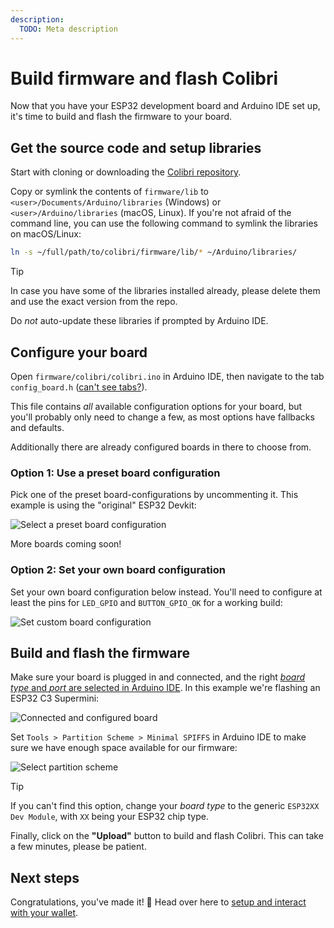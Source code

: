 ```yaml
---
description:
  TODO: Meta description
---
```



# Build firmware and flash Colibri

Now that you have your ESP32 development board and Arduino IDE set up, it's time to build and flash the firmware to your board.

## Get the source code and setup libraries

Start with cloning or downloading the [Colibri repository](https://github.com/xtools-at/colibri).

Copy or symlink the contents of `firmware/lib` to `<user>/Documents/Arduino/libraries` (Windows) or `<user>/Arduino/libraries` (macOS, Linux). If you're not afraid of the command line, you can use the following command to symlink the libraries on macOS/Linux:

```bash
ln -s ~/full/path/to/colibri/firmware/lib/* ~/Arduino/libraries/
```

> [!TIP]
>
> In case you have some of the libraries installed already, please delete them and use the exact version from the repo.
>
> Do _not_ auto-update these libraries if prompted by Arduino IDE.

## Configure your board

Open `firmware/colibri/colibri.ino` in Arduino IDE, then navigate to the tab `config_board.h` ([can't see tabs?](/build/setup-arduino-ide#TODO)).

This file contains _all_ available configuration options for your board, but you'll probably only need to change a few, as most options have fallbacks and defaults.

Additionally there are already configured boards in there to choose from.

### Option 1: Use a preset board configuration

Pick one of the preset board-configurations by uncommenting it. This example is using the "original" ESP32 Devkit:

![Select a preset board configuration](/assets/build/flash-select-board.png)

More boards coming soon!

### Option 2: Set your own board configuration

Set your own board configuration below instead. You'll need to configure at least the pins for `LED_GPIO` and `BUTTON_GPIO_OK` for a working build:

![Set custom board configuration](/assets/build/flash-configure-board.png)

## Build and flash the firmware

Make sure your board is plugged in and connected, and the right [_board type_ and _port_ are selected in Arduino IDE](/build/setup-arduino-ide#TODO). In this example we're flashing an ESP32 C3 Supermini:

![Connected and configured board](/assets/build/flash-board-and-port.png)

Set `Tools > Partition Scheme > Minimal SPIFFS` in Arduino IDE to make sure we have enough space available for our firmware:

![Select partition scheme](/assets/build/flash-change-partition.png)

> [!TIP]
>
> If you can't find this option, change your _board type_ to the generic `ESP32XX Dev Module`, with `XX` being your ESP32 chip type.

Finally, click on the **"Upload"** button to build and flash Colibri. This can take a few minutes, please be patient.

## Next steps

Congratulations, you've made it! 🎉 Head over here to [setup and interact with your wallet](/use/setup#TODO).
